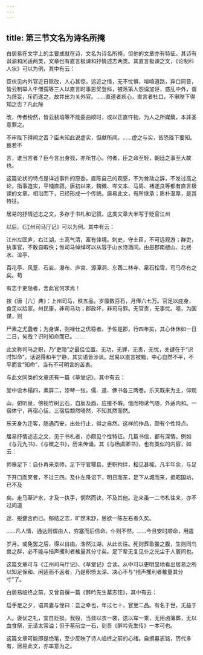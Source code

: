 ```yaml
---
---
---
```

title: 第三节文名为诗名所掩
---



白居易在文学上的主要成就在诗，文名为诗名所掩，但他的文章亦有特征。其诗有讽谕和闲适两类，文章也有直言极谏和抒情述志两类。其直言极谏之文，《论制科人状》可以为例，其中有云：

臣伏见内外官近日除改，人心甚惊，远近之情，无不忧惧，喧喧道路，异口同音，皆云制举人牛僧孺等三人以直言时事恩奖登科，被落第人怨谤加诬，惑乱中外，谓为诳妄，斥而遂之，故并出为关外官。……直道者疚心，直言者杜口，不审陛下得知之否？凡此除

改，传者纷然，皆云裴垍等不能委曲顺时，或以正直忤物，为人之所媒蘖，本非圣意罪之。

不审陛下得闻之否？臣未知此说虚实，但献所闻。……虚之与实，皆恐陛下要知。臣若不

言，谁当言者？臣今言出身戮，亦所甘心。何者，臣之命至轻，朝廷之事至大故也。

这篇论状的特点是详述事件的原委，直陈自己的观感，不为耸动之辞，不发过高之论，指事造实，平铺直叙。唐初以来，魏徵、岑文本、马周、褚遂良等都有直言极谏的文章，相沿而下，已经形成一个传统。居易此文，有所继承；质朴温厚，是其特征。

居易的抒情述志之文，多存于书札和记叙。这类文章大半写于贬官江州

以后。《江州司马厅记》可以为例。其中有云：

江州左匡庐，右江湖，土高气清，富有佳境。刺史，守土臣，不可远观游；群吏，执事官，不敢自暇佚；惟司马绰绰可以从容于山水诗酒间。由是郡南楼山、北楼水、湓亭、

百花亭、风篁、石岩、瀑布、庐宫、源潭洞、东西二林寺、泉石松雪，司马尽有之矣。苟

有志于吏隐者，舍此官何求焉！

按《唐［六］典》：上州司马，秩五品，岁廪数百石，月俸六七万。官足以庇身，食足以给家。州民康，非司马功；郡政坏，非司马罪。无官责，无事忧。噫，为国谋，则

尸素之尤蠹者；为身谋，则禄仕之优稳者。予佐是郡，行四年矣，其心休休如一日二日，何哉？识时知命而已。……

此文称司马之职，乃“吏隐”之最佳位置。无功，无罪，无责，无忧，关键在于“识时知命”。话说得和平宁静，其实语皆涉讽。居易以直言被黜，中心自然不平，不平而言“知命”，当有不可明言的苦衷。

与此文同类的文章还有一篇《草堂记》。其中有云：

堂中设木榻四，素屏二，漆琴一张，儒、道、佛书各三两卷。乐天既来为主，仰观

山，俯听泉，傍视竹树云石，自辰及酉，应接不暇。俄而物诱气随，外适内和。一宿体宁，再宿心恬，三宿后颓然嗒然，不知其然而然。

乐天身为迁客，随遇而安，出处行止，得之自然。这样的作品，颇有个性特点。

居易抒情述志之文，见于书札者，亦颇见个性特征。几篇书信，都有深情。例如《与元九书》、《与微之书》，历来传诵。其《与杨虞卿书》，也有类似的内容，如云：

师皋足下：自仆再来京师，足下守官鄠县，吏职拘绊，相见甚稀。凡半年余，与足

下开口而笑者，不过三四。及仆左降诏下，明日而东，足下从城而来，抵昭国坊，已不及

矣。走马至浐水，才及一执手，悯然而诀，不及其他。迩来虽一二书札往来，亦不过问道

途、报健否而已。郁结之志，旷然未舒，思欲一陈左右者久矣。

……凡人情，通达则谓由人，穷塞而后信命。仆则不然。……今且安时顺命，用遣

岁月。或免罢之后，得以自由。浩然江湖，从此长往。死则葬鱼鳖之腹，生则同鸟兽之群，必不能与掊声攫利者榷量其分寸矣。足下辈无复见仆之光尘于人寰间也。

这篇文章可与《江州司马厅记》、《草堂记》合读。从中可以更明显地看出居易之所以知足保和、闲适而不返者，乃是积愤太深、决心不与“掊声攫利者榷量其分寸”了。

白居易临终之前，又曾自撰一篇《醉吟先生墓志铭》，其中有云：

启手足之夕，语其妻与侄曰：吾之幸也，年过七十，官至二品。有名于世，无益于

人。褒优之礼，宜自贬损。我殁，当敛以衣一袭，送以车一乘，无用卤簿葬，无以血食祭，无请太常谥；但于墓前立一石，刻吾《醉吟先生传》一本可也。

这篇文章可能即是绝笔，至少反映了诗人临终之前的心绪。自撰墓志铭，历代多有，居易此文，亦率意为之。
